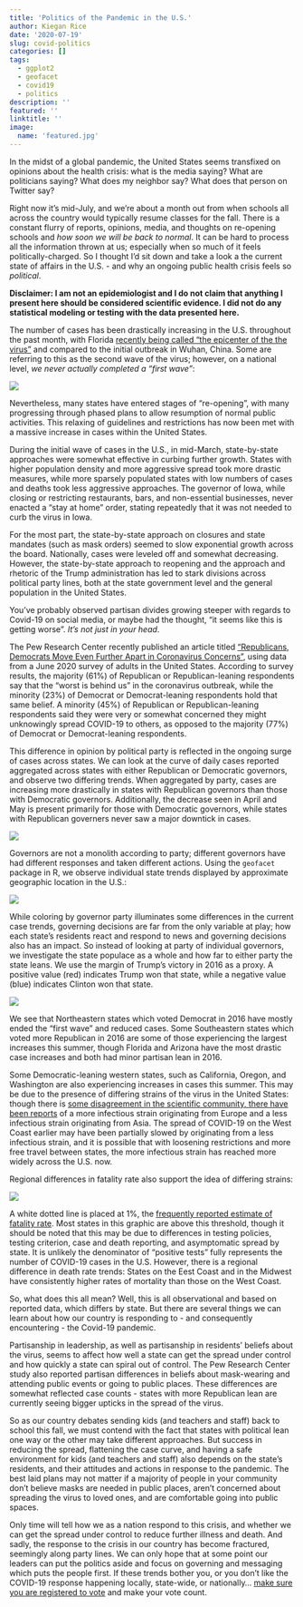 ```yaml
---
title: 'Politics of the Pandemic in the U.S.'
author: Kiegan Rice
date: '2020-07-19'
slug: covid-politics
categories: []
tags:
  - ggplot2
  - geofacet
  - covid19
  - politics
description: ''
featured: ''
linktitle: ''
image: 
  name: 'featured.jpg'
---
```




In the midst of a global pandemic, the United States seems transfixed on opinions about the health crisis: what is the media saying? What are politicians saying? What does my neighbor say? What does that person on Twitter say?  

Right now it's mid-July, and we're about a month out from when schools all across the country would typically resume classes for the fall. There is a constant flurry of reports, opinions, media, and thoughts on re-opening schools and *how soon we will be back to normal*. It can be hard to process all the information thrown at us; especially when so much of it feels politically-charged. So I thought I'd sit down and take a look a the current state of affairs in the U.S. - and why an ongoing public health crisis feels so *political*.  

**Disclaimer: I am not an epidemiologist and I do not claim that anything I present here should be considered scientific evidence. I did not do any statistical modeling or testing with the data presented here.**   

The number of cases has been drastically increasing in the U.S. throughout the past month, with Florida [recently being called "the epicenter of the the virus"](https://www.npr.org/sections/coronavirus-live-updates/2020/07/14/890756801/miami-is-becoming-the-epicenter-of-the-pandemic-expert-warns) and compared to the initial outbreak in Wuhan, China. Some are referring to this as the second wave of the virus; however, on a national level, *we never actually completed a "first wave"*:    

![](/post/covid-politics/covid-cases-us.png)


Nevertheless, many states have entered stages of "re-opening", with many progressing through phased plans to allow resumption of normal public activities. This relaxing of guidelines and restrictions has now been met with a massive increase in cases within the United States.  

During the initial wave of cases in the U.S., in mid-March, state-by-state approaches were somewhat effective in curbing further growth. States with higher population density and more aggressive spread took more drastic measures, while more sparsely populated states with low numbers of cases and deaths took less aggressive approaches. The governor of Iowa, while closing or restricting restaurants, bars, and non-essential businesses, never enacted a "stay at home" order, stating repeatedly that it was not needed to curb the virus in Iowa.  

For the most part, the state-by-state approach on closures and state mandates (such as mask orders) seemed to slow exponential growth across the board. Nationally, cases were leveled off and somewhat decreasing. However, the state-by-state approach to reopening and the approach and rhetoric of the Trump administration has led to stark divisions across political party lines, both at the state government level and the general population in the United States.  

You've probably observed partisan divides growing steeper with regards to Covid-19 on social media, or maybe had the thought, "it seems like this is getting worse". *It's not just in your head*.   

The Pew Research Center recently published an article titled ["Republicans, Democrats Move Even Further Apart in Coronavirus Concerns"](https://www.pewresearch.org/politics/2020/06/25/republicans-democrats-move-even-further-apart-in-coronavirus-concerns/), using data from a June 2020 survey of adults in the United States. According to survey results, the majority (61%) of Republican or Republican-leaning respondents say that the "worst is behind us" in the coronavirus outbreak, while the minority (23%) of Democrat or Democrat-leaning respondents hold that same belief. A minority (45%) of Republican or Republican-leaning respondents said they were very or somewhat concerned they might unknowingly spread COVID-19 to others, as opposed to the majority (77%) of Democrat or Democrat-leaning respondents.  
    

This difference in opinion by political party is reflected in the ongoing surge of cases across states. We can look at the curve of daily cases reported aggregated across states with either Republican or Democratic governors, and observe two differing trends. When aggregated by party, cases are increasing more drastically in states with Republican governors than those with Democratic governors. Additionally, the decrease seen in April and May is present primarily for those with Democratic governors, while states with Republican governers never saw a major downtick in cases.  

![](/post/covid-politics/daily-cases-grouped-by-party.png)

Governors are not a monolith according to party; different governors have had different responses and taken different actions. Using the `geofacet` package in R, we observe individual state trends displayed by approximate geographic location in the U.S.:  

![](/post/covid-politics/case-curve-by-governor-party-resized.png)

While coloring by governor party illuminates some differences in the current case trends, governing decisions are far from the only variable at play; how each state's residents react and respond to news and governing decisions also has an impact. So instead of looking at party of individual governors, we investigate the state populace as a whole and how far to either party the state leans. We use the margin of Trump's victory in 2016 as a proxy. A positive value (red) indicates Trump won that state, while a negative value (blue) indicates Clinton won that state. 

![](/post/covid-politics/case-curve-by-trump-margin-dc-corrected-resized.png)  

We see that Northeastern states which voted Democrat in 2016 have mostly ended the "first wave" and reduced cases. Some Southeastern states which voted more Republican in 2016 are some of those experiencing the largest increases this summer, though Florida and Arizona have the most drastic case increases and both had minor partisan lean in 2016.  

Some Democratic-leaning western states, such as California, Oregon, and Washington are also experiencing increases in cases this summer. This may be due to the presence of differing strains of the virus in the United States: though there is [some disagreement in the scientific community, there have been reports](https://www.scientificamerican.com/article/second-coronavirus-strain-may-be-more-infectious-but-some-scientists-are-skeptical/) of a more infectious strain originating from Europe and a less infectious strain originating from Asia. The spread of COVID-19 on the West Coast earlier may have been partially slowed by originating from a less infectious strain, and it is possible that with loosening restrictions and more free travel between states, the more infectious strain has reached more widely across the U.S. now.  

Regional differences in fatality rate also support the idea of differing strains: 

![](/post/covid-politics/death-rate-by-total-population-greyscale-resized.png)  

A white dotted line is placed at 1%, the [frequently reported estimate of fatality rate](https://www.nature.com/articles/d41586-020-01738-2). Most states in this graphic are above this threshold, though it should be noted that this may be due to differences in testing policies, testing criterion, case and death reporting, and asymptomatic spread by state. It is unlikely the denominator of "positive tests" fully represents the number of COVID-19 cases in the U.S. However, there is a regional difference in death rate trends: States on the Eest Coast and in the Midwest have consistently higher rates of mortality than those on the West Coast.  

So, what does this all mean? Well, this is all observational and based on reported data, which differs by state. But there are several things we can learn about how our country is responding to - and consequently encountering - the Covid-19 pandemic.  

Partisanship in leadership, as well as partisanship in residents' beliefs about the virus, seems to affect how well a state can get the spread under control and how quickly a state can spiral out of control. The Pew Research Center study also reported partisan differences in beliefs about mask-wearing and attending public events or going to public places. These differences are somewhat reflected case counts - states with more Republican lean are currently seeing bigger upticks in the spread of the virus.  

So as our country debates sending kids (and teachers and staff) back to school this fall, we must contend with the fact that states with political lean one way or the other may take different approaches. But success in reducing the spread, flattening the case curve, and having a safe environment for kids (and teachers and staff) also depends on the state's residents, and their attitudes and actions in response to the pandemic. The best laid plans may not matter if a majority of people in your community don't believe masks are needed in public places, aren't concerned about spreading the virus to loved ones, and are comfortable going into public spaces.  

Only time will tell how we as a nation respond to this crisis, and whether we can get the spread under control to reduce further illness and death. And sadly, the response to the crisis in our country has become fractured, seemingly along party lines. We can only hope that at some point our leaders can put the politics aside and focus on governing and messaging which puts the people first. If these trends bother you, or you don't like the COVID-19 response happening locally, state-wide, or nationally... [make sure you are registered to vote](https://www.vote.org/) and make your vote count.  


    
